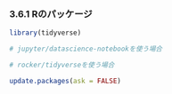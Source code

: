 ### 3.6.1 Rのパッケージ

```r
library(tidyverse)
```

```r
# jupyter/datascience-notebookを使う場合
```

```r
# rocker/tidyverseを使う場合
```

```r
update.packages(ask = FALSE)
```

